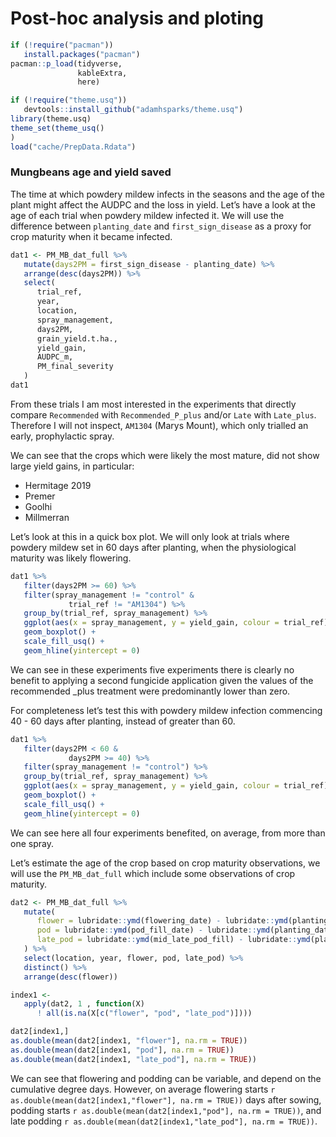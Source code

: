 # Post-hoc analysis and ploting  


```r
if (!require("pacman"))
   install.packages("pacman")
pacman::p_load(tidyverse,
               kableExtra,
               here)

if (!require("theme.usq"))
   devtools::install_github("adamhsparks/theme.usq")
library(theme.usq)
theme_set(theme_usq()
)
load("cache/PrepData.Rdata")
```


### Mungbeans age and yield saved

The time at which powdery mildew infects in the seasons and the age of the plant might affect the AUDPC and the loss in yield.
Let's have a look at the age of each trial when powdery mildew infected it.
We will use the difference between `planting_date` and `first_sign_disease` as a proxy for crop maturity when it became infected.

```r
dat1 <- PM_MB_dat_full %>%
   mutate(days2PM = first_sign_disease - planting_date) %>%
   arrange(desc(days2PM)) %>%
   select(
      trial_ref,
      year,
      location,
      spray_management,
      days2PM,
      grain_yield.t.ha.,
      yield_gain,
      AUDPC_m,
      PM_final_severity
   )
dat1
```

From these trials I am most interested in the experiments that directly compare `Recommended` with `Recommended_P_plus` and/or `Late` with `Late_plus`. 
Therefore I will not inspect, `AM1304` (Marys Mount), which only trialled an early, prophylactic spray.  

We can see that the crops which were likely the most mature, did not show large yield gains, in particular:

   * Hermitage 2019  
   * Premer  
   * Goolhi  
   * Millmerran  

Let's look at this in a quick box plot. 
We will only look at trials where powdery mildew set in 60 days after planting, when the physiological maturity was likely flowering.

```r
dat1 %>%
   filter(days2PM >= 60) %>%
   filter(spray_management != "control" &
             trial_ref != "AM1304") %>%
   group_by(trial_ref, spray_management) %>%
   ggplot(aes(x = spray_management, y = yield_gain, colour = trial_ref)) +
   geom_boxplot() +
   scale_fill_usq() +
   geom_hline(yintercept = 0)
```

We can see in these experiments five experiments there is clearly no benefit to applying a second fungicide application given the values of the recommended _plus treatment were predominantly lower than zero. 

For completeness let's test this with powdery mildew infection commencing 40 - 60 days after planting, instead of greater than 60.  

```r
dat1 %>%
   filter(days2PM < 60 &
             days2PM >= 40) %>%
   filter(spray_management != "control") %>%
   group_by(trial_ref, spray_management) %>%
   ggplot(aes(x = spray_management, y = yield_gain, colour = trial_ref)) +
   geom_boxplot() +
   scale_fill_usq() +
   geom_hline(yintercept = 0)
```

We can see here all four experiments benefited, on average, from more than one spray.  

Let's estimate the age of the crop based on crop maturity observations, we will use the `PM_MB_dat_full` which include some observations of crop maturity.

```r
dat2 <- PM_MB_dat_full %>%
   mutate(
      flower = lubridate::ymd(flowering_date) - lubridate::ymd(planting_date),
      pod = lubridate::ymd(pod_fill_date) - lubridate::ymd(planting_date),
      late_pod = lubridate::ymd(mid_late_pod_fill) - lubridate::ymd(planting_date)
   ) %>%
   select(location, year, flower, pod, late_pod) %>%
   distinct() %>%
   arrange(desc(flower))

index1 <-
   apply(dat2, 1 , function(X)
      ! all(is.na(X[c("flower", "pod", "late_pod")])))

dat2[index1,]
as.double(mean(dat2[index1, "flower"], na.rm = TRUE))
as.double(mean(dat2[index1, "pod"], na.rm = TRUE))
as.double(mean(dat2[index1, "late_pod"], na.rm = TRUE))
```

We can see that flowering and podding can be variable, and depend on the cumulative degree days.
However, on average flowering starts `r as.double(mean(dat2[index1,"flower"], na.rm = TRUE))` days after sowing, podding starts `r as.double(mean(dat2[index1,"pod"], na.rm = TRUE))`, and late podding `r as.double(mean(dat2[index1,"late_pod"], na.rm = TRUE))`.
